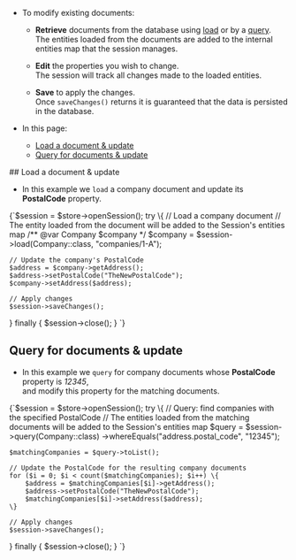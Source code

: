 
<Admonition type="note" title="">

* To modify existing documents:

    * **Retrieve** documents from the database using [load](../../client-api/session/loading-entities.mdx#load) 
      or by a [query](../../client-api/session/querying/how-to-query.mdx#sessionquery).  
      The entities loaded from the documents are added to the internal entities map that the session manages.  
  
    * **Edit** the properties you wish to change.  
      The session will track all changes made to the loaded entities.

    * **Save** to apply the changes.  
      Once `saveChanges()` returns it is guaranteed that the data is persisted in the database.
      


* In this page:
    * [Load a document & update](../../client-api/session/updating-entities.mdx#load-a-document--update)
    * [Query for documents & update](../../client-api/session/updating-entities.mdx#query-for-documents--update)
    
</Admonition>
## Load a document & update

* In this example we `load` a company document and update its **PostalCode** property.  

<TabItem value="load-company-and-update" label="load-company-and-update">
<CodeBlock language="php">
{`$session = $store->openSession();
try \{
    // Load a company document
    // The entity loaded from the document will be added to the Session's entities map
    /** @var Company $company */
    $company = $session->load(Company::class, "companies/1-A");

    // Update the company's PostalCode
    $address = $company->getAddress();
    $address->setPostalCode("TheNewPostalCode");
    $company->setAddress($address);

    // Apply changes
    $session->saveChanges();
\} finally \{
    $session->close();
\}
`}
</CodeBlock>
</TabItem>



## Query for documents & update

* In this example we `query` for company documents whose **PostalCode** property is _12345_,  
  and modify this property for the matching documents.  

<TabItem value="query-companies-and-update" label="query-companies-and-update">
<CodeBlock language="php">
{`$session = $store->openSession();
try \{
    // Query: find companies with the specified PostalCode
    // The entities loaded from the matching documents will be added to the Session's entities map
    $query = $session->query(Company::class)
        ->whereEquals("address.postal_code", "12345");

    $matchingCompanies = $query->toList();

    // Update the PostalCode for the resulting company documents
    for ($i = 0; $i < count($matchingCompanies); $i++) \{
        $address = $matchingCompanies[$i]->getAddress();
        $address->setPostalCode("TheNewPostalCode");
        $matchingCompanies[$i]->setAddress($address);
    \}

    // Apply changes
    $session->saveChanges();
\} finally \{
    $session->close();
\}
`}
</CodeBlock>
</TabItem>




